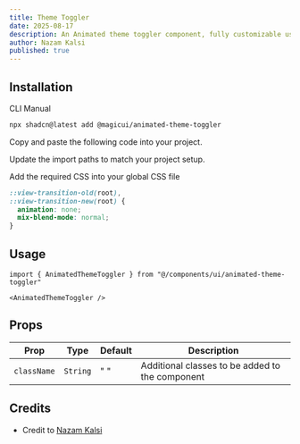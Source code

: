 ```yaml
---
title: Theme Toggler
date: 2025-08-17
description: An Animated theme toggler component, fully customizable using Tailwind CSS.
author: Nazam Kalsi
published: true
---
```


<ComponentPreview name="animated-theme-toggler-demo" />

## Installation

<Tabs defaultValue="cli">

<TabsList>
  <TabsTrigger value="cli">CLI</TabsTrigger>
  <TabsTrigger value="manual">Manual</TabsTrigger>
</TabsList>
<TabsContent value="cli">

```bash
npx shadcn@latest add @magicui/animated-theme-toggler
```

</TabsContent>

<TabsContent value="manual">

<Steps>

<Step>Copy and paste the following code into your project.</Step>

<ComponentSource name="animated-theme-toggler" />

<Step>Update the import paths to match your project setup.</Step>

<Step>Add the required CSS into your global CSS file</Step>

```css title="app/globals.css" showLineNumbers
::view-transition-old(root),
::view-transition-new(root) {
  animation: none;
  mix-blend-mode: normal;
}
```

</Steps>

</TabsContent>

</Tabs>

## Usage

```tsx showLineNumbers
import { AnimatedThemeToggler } from "@/components/ui/animated-theme-toggler"
```

```tsx showLineNumbers
<AnimatedThemeToggler />
```

## Props

| Prop        | Type     | Default | Description                                     |
| ----------- | -------- | ------- | ----------------------------------------------- |
| `className` | `String` | " "     | Additional classes to be added to the component |

## Credits

- Credit to [Nazam Kalsi](https://nazam-kalsi-portfolio.vercel.app)
